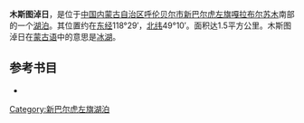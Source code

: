 '''木斯图淖日'''，是位于[[中国|中国]][[内蒙古自治区|内蒙古自治区]][[呼伦贝尔市|呼伦贝尔市]][[新巴尔虎左旗|新巴尔虎左旗]][[嘎拉布尔苏木|嘎拉布尔苏木]]南部的一个[[湖泊|湖泊]]。其位置约在[[东经|东经]]118°29′，[[北纬|北纬]]49°10′。面积达1.5平方公里。木斯图淖日在[[蒙古语|蒙古语]]中的意思是[[冰湖|冰湖]]。
== 参考书目 ==
*{{cite book|author=牧寒 |title=《内蒙古湖泊》 |year=2003 |publisher=内蒙古人民出版社 |isbn=9787204039883  }}
{{模板:呼伦贝尔市湖泊}}
{{内蒙古小作品}}

[[Category:新巴尔虎左旗湖泊|Category:新巴尔虎左旗湖泊]]